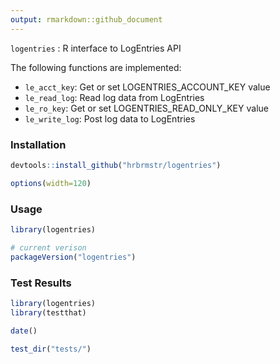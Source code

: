 ```yaml
---
output: rmarkdown::github_document
---
```


`logentries` : R interface to LogEntries API

The following functions are implemented:

- `le_acct_key`: Get or set LOGENTRIES_ACCOUNT_KEY value
- `le_read_log`: Read log data from LogEntries
- `le_ro_key`: Get or set LOGENTRIES_READ_ONLY_KEY value
- `le_write_log`:	Post log data to LogEntries

### Installation

```r
devtools::install_github("hrbrmstr/logentries")
```

```r
options(width=120)
```

### Usage

```r
library(logentries)

# current verison
packageVersion("logentries")

```

### Test Results

```r
library(logentries)
library(testthat)

date()

test_dir("tests/")
```


